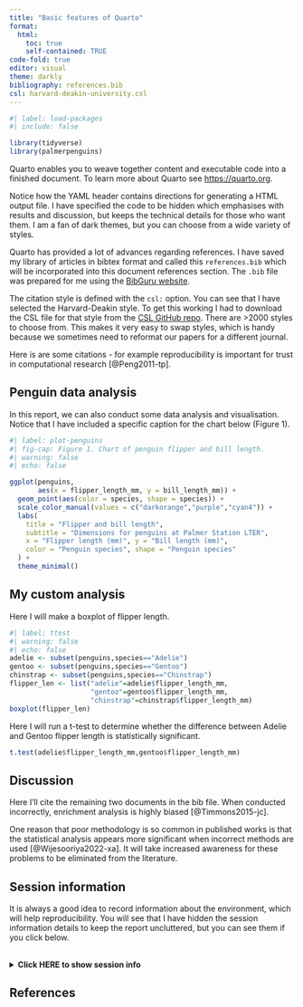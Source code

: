 ```yaml
---
title: "Basic features of Quarto"
format:
  html:
    toc: true
    self-contained: TRUE
code-fold: true
editor: visual
theme: darkly
bibliography: references.bib
csl: harvard-deakin-university.csl
---
```


```r
#| label: load-packages
#| include: false

library(tidyverse)
library(palmerpenguins)
```

Quarto enables you to weave together content and executable code into a finished document. To learn more about Quarto see <https://quarto.org>.

Notice how the YAML header contains directions for generating a HTML output file.
I have specified the code to be hidden which emphasises with results and discussion, but keeps the technical details
for those who want them.
I am a fan of dark themes, but you can choose from a wide variety of styles.

Quarto has provided a lot of advances regarding references.
I have saved my library of articles in bibtex format and called this `references.bib` which will be incorporated into
this document references section.
The `.bib` file was prepared for me using the [BibGuru website](https://app.bibguru.com/).

The citation style is defined with the `csl:` option.
You can see that I have selected the Harvard-Deakin style.
To get this working I had to download the CSL file for that style from the [CSL GitHub repo](https://github.com/citation-style-language/styles).
There are >2000 styles to choose from.
This makes it very easy to swap styles, which is handy because we sometimes need to reformat our papers for a different journal.

Here is are some citations - for example reproducibility is important for trust in computational research [@Peng2011-tp].

## Penguin data analysis

In this report, we can also conduct some data analysis and visualisation.
Notice that I have included a specific caption for the chart below (Figure 1).

```r
#| label: plot-penguins
#| fig-cap: Figure 1. Chart of penguin flipper and bill length.
#| warning: false
#| echo: false

ggplot(penguins, 
       aes(x = flipper_length_mm, y = bill_length_mm)) +
  geom_point(aes(color = species, shape = species)) +
  scale_color_manual(values = c("darkorange","purple","cyan4")) +
  labs(
    title = "Flipper and bill length",
    subtitle = "Dimensions for penguins at Palmer Station LTER",
    x = "Flipper length (mm)", y = "Bill length (mm)",
    color = "Penguin species", shape = "Penguin species"
  ) +
  theme_minimal()
```

## My custom analysis

Here I will make a boxplot of flipper length.

```r
#| label: ttest
#| warning: false
#| echo: false
adelie <- subset(penguins,species=="Adelie")
gentoo <- subset(penguins,species=="Gentoo")
chinstrap <- subset(penguins,species=="Chinstrap")
flipper_len <- list("adelie"=adelie$flipper_length_mm,
                    "gentoo"=gentoo$flipper_length_mm,
                    "chinstrap"=chinstrap$flipper_length_mm)
boxplot(flipper_len)
```

Here I will run a t-test to determine whether the difference between Adelie and Gentoo flipper length is statistically significant.

```r
t.test(adelie$flipper_length_mm,gentoo$flipper_length_mm)
```

## Discussion

Here I'll cite the remaining two documents in the bib file. 
When conducted incorrectly, enrichment analysis is highly biased [@Timmons2015-jc].

One reason that poor methodology is so common in published works is that the statistical analysis appears more significant
when incorrect methods are used [@Wijesooriya2022-xa].
It will take increased awareness for these problems to be eliminated from the literature.

## Session information

It is always a good idea to record information about the environment, which will help reproducibility.
You will see that I have hidden the session information details to keep the report uncluttered, but you can see them if you click below.

<br><details><summary><b>Click HERE to show session info</b></summary><br><p>

```r
#| label: sessioninfo
#| warning: false
#| echo: false
sessionInfo()
```

</details>

## References

:::{#refs}
:::